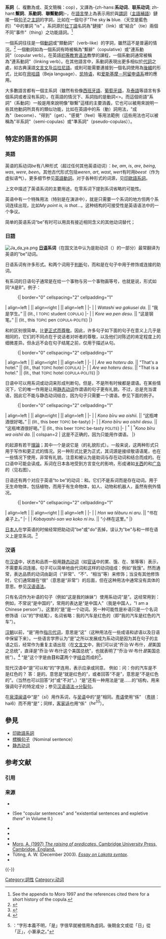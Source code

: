 {{copy edit}}
'''系詞'''（{{lang-en|copula}}、複數為{{lang|en|copulas}}或{{lang|en|copulae}}、英文簡稱：cop），又譯為-{zh-hans:'''系动词'''、'''联系动词'''; zh-hant:'''繫詞'''、'''系動詞'''、'''聯繫動詞'''}-，在[[語言學|語言學]]上為表示用於與[[謂語|謂詞]]（[[主語補語|主語補語]]）鏈接一個[[句子|句子]]之[[主詞|主詞]]的字詞，比如在一個句子"The sky '''is''' blue.（天空是藍色的）"中的單詞 "is" 。系詞源於[[拉丁語|拉丁語]]名詞為"鏈接"（link）或"結合"（tie）兩個不同"事件"（thing）之功能語詞。<ref>See the appendix to Moro 1997 and the references cited there for a short history of the copula.</ref>

一個系詞往往是一個[[動詞|動詞]]或"類動詞"（verb-like）的字詞，雖然這不是普遍的情況。<ref>{{Cite book |last=Pustet |first=Regina |title=Copulas: Universals in the Categorization of the Lexicon |url=https://archive.org/details/copulasuniversal0000pust |series=Oxford studies in typology and linguistic theory |publisher=Oxford University Press |year=2005 |isbn=0-19-928180-7}}</ref> 一個動詞如為一個系詞有時被稱為"繫辭"（copulative）或"連系動詞"（copular verb）。在英語[[初等教育|初等教育]][[语法|语法]]教學的課程，一個系動詞通常被稱為"連系動詞"（linking verb）。在其他語言中，系動詞表現出更多相似於[[代詞|代詞]]之處，如古典漢語[[文言文|文言文]]及[[瓜拉尼語|瓜拉尼語]]。或則可能需要連接到一個名詞使用為[[後綴|後綴]]的形式，比如在[[貝哈語|貝哈語]]（Beja language）、[[凯特语|凯特语]]，和[[爱斯基摩－阿留申语系|爱斯基摩－阿留申语系]]裡的應用。

大多數語言都有一個主系詞（雖然有些像[[西班牙語|西班牙語]]、[[葡萄牙語|葡萄牙語]]，及[[泰語|泰語]]等語言有多個系詞或者沒有系詞）。在英語的情況下、系詞指的是動詞<''{{lang|en|to be}}''>。而這個術語"系詞"（系動詞）一般是用來說明像"聯繫"這樣的主要涵義，它也可以被用來說明一些其他動詞所具有的類似功能，比如在英語中的系（動）詞用法，"成為"（become）、"得到"（get）、"感覺"（feel）等用法範例（這些用法也可以被稱為"半系詞"（semi-copulas）或"準系詞"（pseudo-copulas））。
<!--
== 語法功能 ==
The principal use of a copula is to link the [[subject_(grammar)|subject]] of a [[clause_(grammar)|clause]] to the [[predicate_(grammar)|predicate]]. A copular verb is often considered to be part of the predicate, the remainder being called a [[predicative_expression|predicative expression]]. A simple clause containing a copula is illustrated below:
::The book '''is''' on the table.
In this English sentence, the [[noun_phrase|noun phrase]] ''the book'' is the subject, the verb ''is'' serves as the copula, and the [[prepositional_phrase|prepositional phrase]] ''on the table'' is the predicative expression. The whole expression ''is on the table'' may (in some theories of grammar) be called a predicate or a [[verb_phrase|verb phrase]].

The predicative expression accompanying the copula – also known as the [[complement_(grammar)|complement]] of the copula – may take any of several possible forms: it may for example be a noun or noun phrase, an [[adjective|adjective]] or adjective phrase, a prepositional phrase (as above) or another adverb or adverbial phrase expressing time or location. Examples are given below (with the copula in bold and the predicative expression in italics):
::Mary and John '''are''' ''my friends''.
::The sky '''was''' ''blue''.
::I '''am''' ''taller than most people''.
::The birds and the beasts '''were''' ''there''.

The three components (subject, copula and predicative expression) do not necessarily appear in that order – their positioning depends on the rules for [[word_order|word order]] applicable to the language in question. In English (an [[subject-verb-object|SVO]] language) the ordering given is the normal one, although here too certain variation is possible:
* In many questions and other clauses with [[subject–auxiliary_inversion|subject–auxiliary inversion]], the copula moves in front of the subject: '''''Are you''' happy?''
* In [[inverse_copular_constructions|inverse copular constructions]] (see below) the predicative expression precedes the copula, while the subject follows it: ''In the room were three men.''

It is also possible in certain circumstances for one (or even two) of the three components to be absent:
* In [[null-subject_language|null-subject]] (pro-drop) languages, the subject may be omitted, as it may from other types of sentence. For example, in Italian, ''sono stanco'' means "I am tired", literally "am tired".
* In [[non-finite_clause|non-finite clause]]s in languages such as English, the subject is often absent, as in the [[participial_phrase|participial phrase]] ''being tired'' or the [[infinitive_phrase|infinitive phrase]] ''to be tired''. The same applies to most imperative sentences, such as ''Be good!''
* For cases where no copula appears, see {{p/s|Zero copula}} below.
* Any of the three components may be omitted as a result of various general types of [[ellipsis_(grammar)|ellipsis]]. In particular, in English, the predicative expression may be elided in a construction similar to [[verb_phrase_ellipsis|verb phrase ellipsis]], as in short sentences like ''I am''; ''Are they?'' (where the predicative expression is understood from the previous context).

[[Inverse_copular_constructions|Inverse copular constructions]], in which the positions of the predicative expression and the subject are reversed, are found in various languages.<ref>See Everaert et al. 2006.</ref> These have been the subject of much theoretical analysis, particularly in regard to the difficulty of maintaining, in the case of such sentences, the usual division into a subject [[noun_phrase|noun phrase]] and a predicate [[verb_phrase|verb phrase]]. Another issue is [[agreement_(linguistics)|verb agreement]] when both subject and predicative expression are noun phrases (and differ in number or person): in English the copula normally agrees with the preceding phrase, even if it is not logically the subject, as in ''the cause of the riot '''is''''' (not ''are'') ''these pictures of the wall''. Compare Italian ''la causa della rivolta '''sono''''' ("are", not ''è'' "is") ''queste foto del muro''.

== 意義 ==
Predicates formed using a copula may express identity – that the two noun phrases (subject and complement) have the same [[referent|referent]] or express an identical concept:
::I only want ''to be'' myself.
::The Morning Star ''is'' the Evening Star.
 
They may also express membership of a class, or a [[subset|subset]] relationship:
::She ''was'' a nurse.
::Dogs ''are'' carnivorous mammals.

Similarly they may express some property, relation or position, whether permanent or temporary:
:: The trees ''are'' green.
:: I ''am'' your boss.
:: The hen ''is'' next to the cockerel.
:: The children ''are'' confused.

Other special uses of copular verbs are described in some of the following sections.

=== 本質與狀態 ===
Some languages use different copulas, or different syntax, when denoting a permanent, essential characteristic of something and when denoting a temporary state. For examples of this, see the sections below on the [[#Romance|Romance languages]], [[#Slavic|Slavic languages]] and [[#Irish|Irish]].

== 形式 ==
In many languages the principal copula is a [[verb|verb]], such as English ''(to) be'', German ''sein'', French ''être'', etc. This may inflect for [[grammatical_category|grammatical categories]] such as [[grammatical_tense|tense]], [[grammatical_aspect|aspect]] and [[grammatical_mood|mood]], like other verbs in the language. As a very commonly used verb, it is likely that the copula will have [[irregular_verb|irregular]] inflected forms; this is the case in English, where the verb ''be'' has a number of highly irregular ([[suppletion|suppletive]]) forms, and in fact has a larger number of different inflected forms than any other English verb (''am'', ''is'', ''are'', ''was'', ''were'', etc.; see [[English_verbs|English verbs]] for details).

Other copulas show more resemblances to [[pronoun|pronoun]]s. This is the case for [[Classical_Chinese|Classical Chinese]] and [[Guarani_language|Guarani]], for instance. In highly [[synthetic_language|synthetic language]]s, copulas are often [[suffix|suffix]]es, attached to a noun, that may still behave otherwise like ordinary verbs, for example ''-u-'' in [[Inuit_languages|Inuit languages]]. In some other languages, such as [[Beja_language|Beja]] and [[Ket_language|Ket]], the copula takes the form of suffixes that attach to a noun but are distinct from the [[grammatical_conjugation|person agreement markers]] used on [[predicative_verb|predicative verb]]s.<ref>{{Cite book |last=Stassen |first=Leon |year=1997 |title=Intransitive Predication |series=Oxford studies in typology and linguistic theory |publisher=Oxford University Press |page=39 |isbn=978-0-19-925893-2}}</ref> This phenomenon is known as ''[[nonverbal_person_agreement|nonverbal person agreement]]'' (or ''nonverbal subject agreement'') and the relevant markers are always established as deriving from [[clitic|clitic]]ized independent pronouns.

For cases where the copula is omitted or takes [[zero_(linguistics)|zero]] form, see {{p/s|Zero copula}} below.

== 動詞系動詞的其他用途 ==
A copular verb may also have other uses supplementary to or distinct from its uses as a copula.

=== 作為助動詞 ===
The English copular verb ''be'' can be used as an [[English_auxiliaries|auxiliary verb]], expressing [[passive_voice|passive voice]] (together with the [[past_participle|past participle]]) or expressing [[progressive_aspect|progressive aspect]] (together with the [[present_participle|present participle]]). For example:
::The man '''was''' killed. (passive)
::It '''is''' raining. (progressive)
Other languages' copulas also have uses as auxiliaries. For example, French ''être'' can be used to express passive voice similarly to English ''be'', and both French ''être'' and German ''sein'' are used to express the [[Perfect_(grammar)|perfect forms]] of certain verbs:
::''Je '''suis''' venu.'' French for "I have come", literally "I am come."
This last usage was formerly prevalent in English also. The auxiliary functions of these verbs derive from their copular function, and can be interpreted as a special case of the copular function (the verbal form that follows it being considered adjectival).

Another auxiliary-type usage of the copula in English is together with the [[to-infinitive|''to''-infinitive]] to denote an obligatory action or expected occurrence: "I am to serve you"; "The manager is to resign". This can also be put into past tense: "We were to leave at 9". For forms like "if I was/were to come", see [[English_conditional_sentences|English conditional sentences]].

=== 存在性的用法 ===
The English ''to be'', and its equivalents in certain other languages, also have a non-copular use as an existential verb, meaning "to exist". This use is illustrated in the following sentences: ''I want only '''to be''', and that is enough''; ''[[Cogito_ergo_sum|I think therefore I '''am''']]''; ''[[To_be,_or_not_to_be|'''To be''' or not '''to be''']], that is the question.'' In these cases the verb itself expresses a predicate (that of [[existence|existence]]), rather than linking to a predicative expression as it does when used as a copula. In [[ontology|ontology]] it is sometimes suggested that the "is" of existence is reducible to the "is" of property attribution or class membership; to be, [[Aristotle|Aristotle]] held, is to be ''something''. However [[Abelard|Abelard]] in his ''Dialectica'' made a ''[[reductio_ad_absurdum|reductio ad absurdum]]'' argument against the idea that the copula can express existence.<ref>Kneale - Kneale 1962 and Moro 1997</ref>

Similar examples can be found in many other languages; for example, the French and Latin equivalents of ''I think therefore I am'' are ''Je pense, donc je '''suis''''' and ''Cogito ergo '''sum''''', where ''suis'' and ''sum'' are the equivalents of English ''am'', normally used as copulas. However other languages prefer a different verb for existential use, as in the Spanish version ''Pienso, luego '''existo''''' (where the verb ''existir'' "to exist" is used rather than the copula ''ser'' or ''estar'' "to be"). 

Another type of existential usage is in clauses of the ''[[there_is|there is]]...'' or ''there are...'' type. Languages differ in the way they express such meanings; some of them use the copular verb, possibly with an [[expletive_pronoun|expletive pronoun]] like the English ''there'', while other languages use different verbs and constructions, like the French ''il y a'' (which uses parts of the verb ''avoir'' "to have", not the copula ''être'') or the Swedish ''finns'' (the passive voice of the verb for "to find"). For details, see [[existential_clause|existential clause]].

Relying on a unified theory of copular sentences, it has been proposed that the English ''there''-sentences are subtypes of [[inverse_copular_construction|inverse copular construction]]s.<ref>See Moro 1997, and "existential sentences and expletive ''there''" in Everaert et al. 2006, for a detailed discussion of this issue and a historical survey of the major proposals.</ref>

== 零係詞 ==
{{Main|Zero copula}}

In some languages, copula omission occurs within a particular grammatical context. For example, speakers of [[Russian_language|Russian]], [[Hungarian_language|Hungarian]], [[Arabic_language|Arabic]], [[Hebrew_language|Hebrew]], and [[Quechuan_languages|Quechuan languages]] consistently drop the copula in present tense: Russian: я — человек, ''ya — chelovek'' "I (am a) person"; Hungarian: ''ő ember'', "s/he (is) a human"; Arabic: أنا إنسان ''ʔanā ʔinsān'', "I (am) a human"; Hebrew: אני אדם ''ʔani ʔadam'' "I (am a) human"; Southern Quechua: ''payqa runam'' "s/he (is) a human".  This usage is known generically as the zero copula. Note that in other tenses (sometimes in other persons besides third singular) the copula usually reappears.

In informal speech of English, the copula may be dropped, as in the sentence, "She a nurse". This is a feature of [[African_American_vernacular_English|African American vernacular English]] but is also used by a variety of English speakers in informal contexts.<ref>Bender, Emily (2000) Syntactic Variation and Linguistic Competence: The Case of AAVE Copula Absence. Ph.D. Dissertation, Stanford University</ref>

{{citation needed span|text=In Ancient Greek, when an adjective precedes a noun with an article, the copula is understood.  Thus, ὁ οἴκος ἐστὶ μακρός, "the house is large," can be written μακρός ὁ οἴκος, "large the house (is)."

In Quechua ([[Southern_Quechua|Southern Quechua]] used for the examples) zero copula is restricted to present tense in third person singular only (''kan''): ''Payqa runam''  — "(s)he is a human"; but: ''(paykuna) runakunam kanku'' "(they) are human".
|reason=English, Hungarian, and Irish are treated at 'Zero copula'. There are no references for Greek or Quechua here or on that page.|date=February 2014}}

In [[Maori_language|Maori]], the zero copula can be used in [[predicative_expression|predicative expression]]s and with continuous verbs (many of which take a copulative verb in many Indo-European languages) — ''He nui te whare'', literally "a big the house", "the house (is) big"; ''I te tēpu te pukapuka'', literally "at (past [[locative|locative]] particle) the table the book", "the book (was) on the table"; ''Nō Ingarangi ia'', literally "from England (s)he", "(s)he (is) from England"; ''Kei te kai au'', literally "at the (act of) eating I", "I (am) eating".<ref>{{cite web|url=http://wals.info/languoid/lect/wals_code_mao |title=Language Maori |publisher=WALS Online |accessdate=2014-02-07}}</ref><ref>{{citation | last = Moorfield | first = John | year = 2004 |  title = Te Kākano | publisher = University of Waikato}}</ref>

Alternatively, in many cases, the particle ''ko'' can be used as a copulative, (though not all instances of ''ko'' are used to this effect since, like all Maori particles, ''ko'' has multiple purposes): ''Ko nui te whare'' "The house is big"; ''Ko te pukapuka kei te tēpu'' "It is the book (that is) on the table"; ''Ko au kei te kai'' "It is me eating".

However, when expressing identity or class membership, ''ko'' must be used: ''Ko tēnei tāku pukapuka'' "This is my book"; ''Ko Ōtautahi he tāone i Te Waipounamu'' "Christchurch is a city in the South Island (of New Zealand)"; ''Ko koe tōku hoa'' "You are my friend".

Note that when expressing identity, ''ko'' can be placed on either object in the clause without changing the meaning (''ko tēnei tāku pukapuka'' is the same as ''ko tāku pukapuka tēnei''), but not on both (''ko tēnei ko tāku pukapuka'' would be equivalent to saying "it is this, it is my book" in English).
<ref>{{Citation | last = Barlow | first = D. Cleve | year = 1981 | title = The Meaning of Ko in New Zealand Maori | journal = Pacific Studies | volume = 4 | pages = 124-141 | url = https://ojs.lib.byu.edu/spc/index.php/PacificStudies/article/viewFile/9191/8840 | accessdate = February 7, 2014}}</ref>

In Hungarian, zero copula is restricted to present tense in third person singular and plural: ''Ő ember''/''Ők emberek'' — "s/he is a human"/"they are humans"; but: ''(én) ember vagyok'' "I am a human", ''(te) ember vagy'' "you are a human", ''mi emberek vagyunk'' "we are humans", ''(ti) emberek vagytok'' "you (all) are humans". The copula also reappears for stating locations: ''az emberek a házban vannak'', "the people are in the house," and for stating time: ''hat óra van'', "it is six o'clock." However, the copula may optionally get omitted in colloquial language: ''hat óra (van),'' "it is six o'clock."

Hungarian uses a copula to say ''Itt van Róbert'' "Bob is here" (and this not only with regard to third person singular/plural), but not to say ''Róbert öreg'' "Bob is old". This is to relate a subject to a more temporary condition/state taking place in ''space'' (very often in the sense of [[Lojban|Lojban]] ''zvati'': ''la rabyrt. zvati ne'i le zdani'' "Robert is in the house").

Further restrictions may apply before omission is permitted. For example, in the [[Irish_language|Irish language]], ''is'', the present tense of the copula, may be omitted when the [[Predicate_(grammar)|predicate]] is a noun. ''Ba'' the past/conditional cannot be deleted. If the present copula is omitted, the following pronoun ''é, í, iad'' preceding the noun is omitted as well.

== 其他系動詞 ==
Sometimes the term ''copula'' is taken to include not only a language's equivalent(s) to the verb ''be'', but also other verbs or forms which serve to link a subject to a predicative expression (while adding [[semantic|semantic]] content of their own). For example, English verbs such as ''become'', ''get'', ''feel'', ''look'' and ''seem'' can have this function, as in the following sentences (where the predicative expression – the complement of the verb – is in italics):
::She became ''a student''.
::They look ''tired''.
(This usage should be distinguished from the use of some of these verbs as "action" verbs, as in ''They look at the wall'', where ''look'' denotes an action and cannot be replaced by the basic copula ''are''.) 

Some verbs have rarer, secondary uses as copular verbs, such as the verb ''fall'' in sentences like ''The zebra fell victim to the lion.''

These extra copulas are sometimes called "semi-copulas" or "pseudo-copulas".<ref>C.S. Butler, ''Structure and Function: A Guide to the Three Major Structural-Functional Theories'', John Benjamins Publishing, 2003, pp. 425–426.</ref> For a list of common verbs of this type in English, see [[List_of_English_copulae|List of English copulae]].-->

==特定的語言的係詞==

===英語===
英语的系动词''be''有八种形式（超过任何其他英语动词）：''be'', ''am'', ''is'', ''are'', ''being'', ''was'', ''were'', ''been''。其他古代形式包括''weren'', ''art'', ''wast'', ''wert''有时用''beest''（作为虚拟语气）。更多细节参见[[英語動詞|英語動詞]]。对于各种形式的词源，见[[印歐語系詞|印歐語系詞]]。

上文中描述了英语系词的主要用途。在零系词下提到系词省略的可能性。

英语中有一个特殊用法（特别是在演讲中），就是只需要一个系词的地方但两个系词连续出现，比如''My point is, is that...''。这种结构的可接受性是英语语法中的一个争议。

简单的英语系词“be”有时可以用具有接近相同含义的其他动词替代；<!--

===印歐語系===
{{Main|Indo-European copula}}

In [[Indo-European_language|Indo-European language]]s, the words meaning ''to be'' are sometimes similar to each other. Due to the high frequency of their use, their inflection retains a considerable degree of similarity in some cases. Thus, for example, the English form ''is'' is a [[cognate|cognate]] of German ''ist'', Latin ''est'' and Russian ''<nowiki>jest'</nowiki>'', even though the Germanic, Italic and Slavic language groups split at least 3000 years ago. The origins of the copulas of most Indo-European languages can be traced back to four [[Proto-Indo-European_language|Proto-Indo-European]] stems: ''*es-'' (''*h<sub>1</sub>es-''), ''*sta-'' (''*steh<sub>2</sub>-''), ''*wes-'' and ''*bhu-'' (''*bʰuH-'').

===格魯吉亞語===
As in English, the verb "to be" (''qopna'') is irregular in [[Georgian_language|Georgian]] (a [[South_Caucasian_languages|Kartvelian language]]); different verb roots are employed in different tenses. The roots -''ar''-, -''kn''-, -''qav''-, and -''qop''- (past participle) are used in the present tense, future tense, past tense and the perfective tenses respectively. Examples:

:{| border="0" cellspacing="2" cellpadding="1"
| align=left |  || align=right |  || align=left | 
|-
| ''Masc'avlebeli v''ar.
| "I ''am'' a teacher."
|-
| ''Masc'avlebeli vi''kn''ebi''.
| "I ''will be'' a teacher."
|-
| ''Masc'avlebeli vi''qav''i''.
| "I ''was'' a teacher."
|-
| ''Masc'avlebeli v''qop''ilv''ar.
| "I ''have been'' a teacher."
|-
| ''Masc'avlebeli v''qop''ili''qav''i''.
| "I ''had been'' a teacher."
|}

Note that, in the last two examples (perfective and pluperfect), two roots are used in one verb compound. In the perfective tense, the root ''qop'' (which is the expected root for the perfective tense) is followed by the root ''ar'', which is the root for the present tense. In the pluperfective tense, again, the root ''qop'' is followed by the past tense root ''qav''. This formation is very similar to [[German_language|German]] (an [[Indo-European_languages|Indo-European language]]), where the perfect and the pluperfect are expressed in the following way:

:{| border="0" cellspacing="2" cellpadding="1"
| align=left |  || align=right |  || align=left | 
|-
| ''Ich'' bin ''Lehrer'' gewesen.
| "I have been a teacher", literally "I ''am'' teacher ''been''."
|-
| ''Ich'' war ''Lehrer'' gewesen.
| "I had been a teacher", literally "I ''was'' teacher ''been''."
|}

Here, ''gewesen'' is the past participle of ''sein'' ("to be") in German. In both examples, as in Georgian, this participle is used together with the present and the past forms of the verb in order to conjugate for the perfect and the pluperfect aspects.

===羅曼斯語===
{{main|Romance copula}}
Copulas in the [[Romance_languages|Romance languages]] usually consist of two different verbs that can be translated as "to be", the main one from the Latin ''esse'' (via [[Vulgar_Latin|Vulgar Latin]] ''essere''; ''esse'' deriving from ''*es-''), often referenced as ''sum'', another of the Latin verb's [[principal_parts|principal parts]]), and a secondary one from ''stare'' (from ''*sta-''), often referenced as ''sto'', another of that Latin verb's [[principal_parts|principal parts]].  The resulting distinction in the modern forms is found in all the [[Iberian_Romance_languages|Iberian Romance languages]], and to a lesser extent Italian, but not in French or Romanian.  The difference is that the first usually refers to essential characteristics, while the second refers to states and situations, e.g., "Bob is old" versus "Bob is well". A similar division is found in the non-Romance Basque language (viz. ''egon'' and ''izan''). (Note that the English words just used, "essential" and "state", are also cognate with the Latin infinitives ''esse'' and ''stare''. The word "stay" also comes from Latin stare, through Middle French "estai", stem of Old French "ester".) In Spanish and Portuguese, the high degree of verbal [[inflection|inflection]], plus the existence of two copulas (''ser'' and ''estar''), means that there are 105 (Spanish) and 110 (Portuguese)<ref>{{cite web|url=http://www.conjuga-me.net |title=Conjugação de verbos regulares e irregulares |publisher=Conjuga-me |date=2007-09-06 |accessdate=2014-02-07}}</ref> separate forms to express the copula, compared to eight in English and one in Chinese.

{|class="wikitable"
|-
! rowspan=2 | Copula
! colspan=3 | Language
|-
! Italian
! Spanish
! English
|- align=left
! align=left | ''Sum''-derived 
| ''Bob'' è ''vecchio''. || ''Bob'' es ''viejo''. || "Bob is old."
|- align=left
! align=left | ''Sto''-derived
| ''Bob'' sta ''bene''. || ''Bob'' está ''bien''. || "Bob is well."
|}

In some cases, the verb itself changes the meaning of the adjective/sentence. The following examples are from Portuguese: 

{|class="wikitable"
|-
! rowspan=2 | Copula
! colspan=2 | Example 1
! colspan=2 | Example 2
|-
! Portuguese
! English
! Portuguese
! English
|- align=left
! align=left | ''Sum''-derived 
| ''O Bob'' é ''bom''. || "Bob is good." || ''O Bob'' é ''parvo''. || "Bob is foolish."
|- align=left
! align=left | ''Sto''-derived
| ''O Bob'' está ''bem''. || "Bob is feeling well." || ''O Bob'' está ''parvo''. || "Bob is acting/being silly."
|}

===斯拉夫語===
Some [[Slavic_language|Slavic language]]s make a distinction between essence and state (similar to that discussed in the above section on the [[#Romance|Romance]] languages), by putting a predicative expression denoting a state into the [[instrumental_case|instrumental case]], while essential characteristics are in the [[nominative_case|nominative]]. This can apply with other copula verbs as well (e.g. the verbs for "become" are normally used with the instrumental).

As noted above under {{p/s|Zero copula}}, Russian and other [[East_Slavic_languages|East Slavic languages]] generally omit the copula in the present tense.

===愛爾蘭語===
In [[Irish_language|Irish]] and [[Scottish_Gaelic|Scottish Gaelic]], not only are there two copulas but the [[syntax|syntax]] is also changed when one is distinguishing between states or situations and essential characteristics. Describing the subject's state or situation typically uses the normal [[verb–subject–object|VSO ordering]] with the verb ''bí''. The copula ''is'' is used to state essential characteristics or equivalences.

In Irish, the copula is used for things that are in a permanent state. 

:{| border="0" cellspacing="2" cellpadding="1" valign="top"
| align=left valign=top|  || align=right valign=top |  || align=left valign=top | 
|- 
|''Is fear Liam''|| "Liam is a man" ||(lit., is man Liam)
|- 
|''Is leabhar é sin''|| "That is a book" ||(lit., is book it that) 
|}

The word "is" is the copula (rhymes with the English word "hiss").  
The pronoun used with the copula is different from the normal pronoun.  For a masculine singular noun, "é" is used (for "he" or "it"), as opposed to the normal pronoun "sé"; for a feminine singular noun, "í" is used (for "she" or "it"), as opposed to normal pronoun "sí"; for plural nouns, "iad" is used (for "they" or "those"), as opposed to the normal pronoun "siad".<ref>Myles Dillon and Donncha ó Cróinín, Irish, Teach Yourself Books, Saint Paul's House, Warwick Lane London EC4. Lesson VIII, "The Copula", p. 52</ref>

To describe non-permanent states, "to be" is used, e.g., ''Tá mé ag rith'' "I am running".

===海地克里奧爾語===
[[Haitian_Creole_language|Haitian Creole]], a [[French-based_creole_language|French-based creole language]], has three forms of the copula: ''se'', ''ye'', and the [[zero_copula|zero copula]], no word at all (the position of which will be indicated with ''Ø'', just for purposes of illustration).

Although no textual record exists of Haitian-Creole at its earliest stages of development from French, ''se'' is derived from French {{IPA-fr|se|}} (written ''c'est''), which is the normal French contraction of {{IPA-fr|sə|}} (that, written ''ce'') and the copula {{IPA-fr|e|}} (is, written ''est'') (a form of the verb ''être'').

The derivation of ''ye'' is less obvious; but we can assume that the French source was {{IPA-fr|ile|}} ("he/it is", written ''il est''), which, in rapidly spoken French, is very commonly pronounced as {{IPA-fr|je|}} (typically written ''y est'').

The use of a zero copula is unknown in French, and it is thought to be an innovation from the early days when Haitian-Creole was first developing as a Romance-based [[pidgin|pidgin]].  Latin also sometimes used a zero copula.

Which of ''se'' / ''ye'' / ''Ø'' is used in any given copula clause depends on complex syntactic factors that we can superficially summarize in the following four rules:

1. Use ''Ø'' (i.e., no word at all) in declarative sentences where the complement is an adjective phrase, prepositional phrase, or adverb phrase:

:{| border="0" cellspacing="2" cellpadding="1"
| align=left |  || align=right |  || align=left | 
|-
| ''Li te Ø an Ayiti.''
| "She was in Haiti." || (she ''past-tense'' in Haiti)
|-
| ''Liv-la Ø jon.''
| "The book is yellow." || (book-the yellow)
|-
| ''Timoun-yo Ø lakay.''
| "The kids are [at] home." || (kids-the home)
|}

2. Use ''se'' when the complement is a noun phrase.  But note that, whereas other verbs come ''after'' any tense/mood/aspect particles (like ''pa'' to mark negation, or ''te'' to explicitly mark past tense, or ''ap'' to mark progressive aspect), ''se'' comes ''before'' any such particles:

:{| border="0" cellspacing="2" cellpadding="1"
| align=left |  || align=right |  || align=left | 
|-
| ''Chal se ekriven.''
| "Charles is writer."
|-
| ''Chal, ki se ekriven, pa vini.''
| "Charles, who is writer, not come."
|}

3. Use ''se'' where French and English have a [[dummy_pronoun|dummy "it"]] subject:

:{| border="0" cellspacing="2" cellpadding="1"
| align=left |  || align=right |  || align=left | 
|-
| ''Se mwen!''
| "It's me!" French ''C'est moi!''
|-
| ''Se pa fasil.''
| "It's not easy," colloquial French ''C'est pas facile.''
|}

4. Finally, use the other copula form ''ye'' in situations where the sentence's syntax leaves the copula at the end of a phrase:

:{| border="0" cellspacing="2" cellpadding="1"
| align=left |  || align=right |  || align=left | 
|-
| ''Kijan ou ye?''
| "How you are?"
|-
| ''Pou kimoun liv-la te ye?''
| "Whose book was it?" || (of who book-the ''past-tense'' is?)
|-
| ''M pa konnen kimoun li ye.''
| "I don't know who he is." || (I not know who he is)
|-
| ''Se yon ekriven Chal ye.''
| "Charles is a ''writer''!" || (it's a writer Charles is; cf. French ''C'est un écrivain qu'il est.'')
|}

The above is, however, only a simplified analysis.<ref>[[#Howe90|Howe 1990]]. Source for most of the Haitian data in this article; for more details on syntactic conditions as well as Haitian-specific copula constructions, such as ''se kouri m ap kouri'' (It's run I ''progressive'' run; "I'm really running!"), see the grammar sketch in this publication.</ref><ref>[[#Vald88|Valdman & Rosemond 1988]].</ref>-->

===日語===
[[File:Ja_da_ya.png|thumb]]
'''[[日语|日语]]系词'''（在国文法中认为是助动词（{{jp|j=助動詞|rm=jodōshi|help=no}}）的一部分）最常翻译为英语的"be"动词。

日语系词有许多形式。{{lang|ja|「だ」}}和{{lang|ja|「です」}}两个词用于[[謂語|判断]]句，而{{lang|ja|「な」}}和{{lang|ja|「で」}}是在句子中用于修饰或连接的助词。

有系词的日语句子通常是在给一个事物与另一个事物画等号，也就是说，形式如同“A是B”。例子：

:{| border="0" cellspacing="2" cellpadding="1"
| align=left |  || align=right |  || align=left | 
|-
| {{lang|ja|私は学生だ。}}
| ''Watashi wa gakusei da.'' || “我是学生。” || (lit., I <small>TOPIC</small> student <small>COPULA</small>)
|-
| {{lang|ja|これはペンです。}}
| ''Kore wa pen desu.'' || “这是钢笔。” || (lit., this <small>TOPIC</small> pen <small>COPULA-POLITE</small>)
|}

{{lang|ja|「だ」}}和{{lang|ja|「です」}}的区别很简单。{{lang|ja|「です」}}比{{lang|ja|「だ」}}[[日語敬語|更正式而尊敬]]。因此，许多句子如下面的句子在意义上几乎是相同的，它们的不同点在于说话者对听者的尊敬，以及他们对陈述的肯定程度上的细微差异。但{{lang|ja|「です」}}永远不会在句子结尾之前，{{lang|ja|「だ」}}仅用于描述从句。

:{| border="0" cellspacing="2" cellpadding="1"
| align=left |  || align=right |  || align=left | 
|-
| {{lang|ja|あれはホテルだ。}}
| ''Are wa hoteru da''. || "That's a hotel." || (lit., that <small>TOPIC</small> hotel <small>COPULA</small>)
|-
| {{lang|ja|あれはホテルです。}}
| ''Are wa hoteru desu''. || "That is a hotel." || (lit., that <small>TOPIC</small> hotel <small>COPULA-POLITE</small>)
|}

日语中可以用系词或动词来形成判断句。但是，{{lang|ja|「です」}}不是所有时候都是谓语。在某些情况下，它的唯一作用是让用[[静态动词|静态动词]]作谓语的句子更有礼貌。不过，{{lang|ja|「だ」}}总是充当谓语，因此它不能与静态动词结合，因为句子只需要一个谓语。参见下面的例子。

:{| border="0" cellspacing="2" cellpadding="1"
| align=left |  || align=right |  || align=left | 
|-
| {{lang|ja|このビールはおいしい。}}
| ''Kono bīru wa oishii.'' || “这瓶啤酒很好喝。” || (lit., this beer <small>TOPIC</small> be-tasty)
|-
| {{lang|ja|このビールはおいしいです。}}
| ''Kono bīru wa oishii desu.'' || “这瓶啤酒很好喝。” || (lit., this beer <small>TOPIC</small> be-tasty <small>POLITE</small>)
|-
| <sup>*</sup>{{lang|ja|このビールはおいしいだ。}}
| <sup>*</sup>''Kono bīru wa oishii da.'' || colspan=2 | 这是不正确的，因为{{lang|ja|「だ」}}只能用作谓语。
|}

{{lang|ja|「です」}}的起源有若干[[理論|理論]]；其中一个是说它是{{jp|j=「であります」|rm=de arimasu|help=no}}（{{jp|j=「である」|rm=de aru|help=no}}的礼貌形式）。一般来说，这两种形式只用于写作和更正式的情况。另一种形式{{jp|j=「でございます」|rm=de gozaimasu|help=no}}比{{lang|ja|「であります」}}更为正式，其词源是{{jp|j=「でござる」|rm=de gozaru|help=no}}接续敬语语尾{{jp|j=「-ます」|rm=-masu|help=no}}，也在一些情况下使用，非常有礼貌。注意{{lang|ja|「である」}}和{{lang|ja|「でござる」}}被认为是助词{{jp|j=「で」|rm=de|help=no}}与存在动词{{lang|ja|「ある」}}和{{lang|ja|「ござる」}}结合而成的。{{jp|j=「です」|rm=desu|help=no}}在口语中可能会读成{{jp|j=「っす」|rm=ssu|help=no}}。系词在日本各地受到方言变化的影响，形成诸如[[近畿方言|关西]]的{{jp|j=や|rm=ya|help=no}}和[[廣島市|广岛]]的{{jp|j=じゃ|rm=ja|help=no}}（见右图）。

日语还有两个对应于英语“to be”的动词：{{lang|ja|「ある」}}和{{lang|ja|「いる」}}。它们不是系词而是存在动词。{{lang|ja|「ある」}}用于无生命物体，包括植物，而{{lang|ja|「いる」}}用于有生命物体，如人、动物和机器人，虽然有例外情况。

:{| border="0" cellspacing="2" cellpadding="1"
| align=left |  || align=right |  || align=left | 
|-
| {{lang|ja|本はテーブルにある。}}
| ''Hon wa tēburu ni aru''. || “书在桌子上。”
|-
| {{lang|ja|小林さんはここにいる。}}
| ''Kobayashi-san wa koko ni iru''. || “小林在这里。”
|}

[[日本人|日本人]]在学英语的时候经常把助动词"be"或"do"丢掉，误认为"be"与{{lang|ja|「です」}}和{{lang|ja|「だ」}}一样在语义上是空系词。<ref>{{cite journal | journal = TESL Working Paper Series | title = The English Copula Be: Japanese Learners’ Confusion | author = Sayuri Kusutani | volume = 4 | issue = 2 | date = Fall 2006 | url = http://www.hpu.edu/CHSS/LangLing/TESOL/ProfessionalDevelopment/200680TWPfall06/04Kusutani_Syntax.pdf |archiveurl =https://web.archive.org/web/20121201023548/http://www.hpu.edu/CHSS/LangLing/TESOL/ProfessionalDevelopment/200680TWPfall06/04Kusutani_Syntax.pdf|archivedate =2008-12-12 |format=PDF}}</ref><!--

===韓國話===
For sentences with '''predicate nominatives''', the copula "이다" (i-da) is added to the predicate nominative (with no space in between).

:{| border="0" cellspacing="2" cellpadding="1"
| align=left |  || align=right |  || align=left | 
|-
| 바나나는 과일이다. 
| ''Ba-na-na-neun gwa-il-i-da.''. || "Bananas are a fruit."
|}

Some adjectives (usually color adjectives) are nominalized and used with the copula "이다".

1. Without the copula "이다":

:{| border="0" cellspacing="2" cellpadding="1"
| align=left |  || align=right |  || align=left | 
|-
| 바나나는 노랗다. 
| ''ba-na-na-neun no-rat-da.''. || "Bananas are yellow."
|}

2. With the copula "이다":

:{| border="0" cellspacing="2" cellpadding="1"
| align=left |  || align=right |  || align=left | 
|-
| 바나나는 노란색이다. 
| ''ba-na-na-neun no-ran-saek-i-da.''. || "Bananas are yellow-coloured."
|}

Some Korean adjectives are derived using the copula. Separating these articles and nominalizing the former part will often result in a sentence with a related, but different meaning. Using the separated sentence in a situation where the un-separated sentence is appropriate is usually acceptable as the listener can decide what the speaker is trying to say using the context.-->

===汉语===
在[[汉语|汉语]]中，状态和品质一般用[[静态动词|静态动词]]（如[[官话|官话]]中的累、饿、在、笨等等）表示，不需要系词连接。句子可以简单地由代词和这样的动词组成：例如“我饿”。然而通常，表达品质的动词由副词（“非常”、“不”、“相当”等）来修饰；当没有其他修饰时，它们通常跟在“很”（意思是“非常”）的后面，但在这种用法中通常没有具体的意思。参见[[汉语语法|汉语语法]]。

只有名词作为补语的句子（例如“这是我的妹妹”）使用系动词“是”。这经常用到：例如，不常说“是中国的”，常用的表达是“是中国人”（我是中国人，"I am a Chinese person"）。这里的“是”是一个{{le|等格|equative}}动词。另一种可能性是补语只是一个名词修饰语（以“的”字结尾），名词省略：我的汽车是红色的（即“我的汽车是红色的汽车”）。

[[汉朝|汉朝]]以前，“是”用作[[指示代词|指示代词]]，意思是“这”（这种用法在一些成语和谚语以及日语中保留下来）。一些语言学界认为“是”之所以发展成为系动词是因为其在句子的主语之后，经常作为重复主语出现（在[[文言文|文言文]]中，我们可以说“乔治·W·布什，''是''美国之总统”，直译是“乔治·W·布什这个美国总统”，也就表明了“乔治·W·布什''是''美国总统”）。<ref>{{cite book|last=Pulleyblank|first=Edwin G.|title=Outline of Classical Chinese Grammar|publisher=UBC Press|year=1995|location=Vancouver|isbn=0-7748-0541-2}}{{page needed|date=January 2015}}</ref> “是”这个字是由'''日'''和'''正'''两个字[[六書|结合]]而成的<ref>{{cite|url=http://humanum.arts.cuhk.edu.hk/Lexis/lexi-mf/search.php?word=是|title=漢語多功能詞庫|language=zh-hk|accessdate=2020-09-16|archive-date=2020-06-22|archive-url=https://web.archive.org/web/20200622191848/https://humanum.arts.cuhk.edu.hk/Lexis/lexi-mf/search.php?word=%E6%98%AF|dead-url=no}}：“字形本義不明，「是」字很早就被借用為虛詞。後期金文或從「日」從「正」，小篆承之。”</ref>。

现代汉语中“是”可以和“的”字连用，表示应承或同意。
例如：问：你的汽车是不是红色的？
答：是的。意思是“就是红色的”，或者回答“不是”，意思是“不是红色的”。（当然也可以回答“对”或“不对”。）“是”还有一种用法是“是……的”结构，用来强调句子的特定成分；参见[[汉语语法|汉语语法→分裂句]]。

在[[泉漳片|泉漳闽语]]中“是”（''sī''）用作系词，与[[吴语|吴语]]中的“是”{{IPA|/z/}}相同。[[广州话|粤语]]使用“係” （[[香港語言學學會粵語拼音方案|粤拼]]：hai6）而不用“是”；同样，[[客家语|客家话]]也用“係”（''he<sup>55</sup>''）。<!--

===蘇安語系===
In Siouan languages like [[Lakota_language|Lakota]], in principle almost all words — according to their structure — are verbs. So not only (transitive, intransitive and so-called 'stative') verbs but even nouns often behave like verbs and do not need to have copulas.

For example, the word ''wičháša'' refers to a man, and the verb "to-be-a-man" is expressed as ''wimáčhaša/winíčhaša/wičháša'' (I am/you are/he is a man). Yet there also is a copula ''héčha'' (to be a ...) that in most cases is used: ''wičháša hemáčha/heníčha/héčha'' (I am/you are/he is a man).

In order to express the statement "I am a doctor of profession," one has to say ''pezuta wičháša hemáčha''. But, in order to express that that person is THE doctor (say, that had been phoned to help), one must use another copula ''iyé'' (to be the one): ''pežúta wičháša (kiŋ) miyé yeló'' (medicine-man DEF ART I-am-the-one MALE ASSERT).

In order to refer to space (e.g., Robert is in the house), various verbs are used, e.g., ''yaŋkÁ'' (lit.: to sit) for humans, or ''háŋ/hé'' (to stand upright) for inanimate objects of a certain shape. "Robert is in the house" could be translated as ''Robert thimáhel yaŋké (yeló)'', whereas "there's one restaurant next to the gas station" translates as "owótethipi wígli-oínažiŋ kiŋ hél isákhib waŋ hé".

===人工語言===
The [[constructed_language|constructed language]] [[Lojban|Lojban]] has copulas, but they are rarely used, and are sometimes viewed with distaste in the Lojban community, because all words that express a predicate can be used as verbs. The three sentences "Bob runs", "Bob is old", and "Bob is a fireman", for instance, would all have the same form in Lojban: ''"la bob. bajra"'', ''"la bob. tolcitno"'', and ''"la bob. fagdirpre"''. There are several different copulas: ''me'' turns whatever follows the word ''me'' into a verb that means ''to be'' what it follows. For example, ''me la bob.'' means ''to be Bob.'' Another copula is ''du'', which is a verb that means all its arguments are the same thing (equal).<ref>{{Cite web |url=http://ptolemy.tlg.uci.edu/~opoudjis/lojbanbrochure/lessons/less12eq.html |title=Lojban For Beginners |access-date=2014-04-06 |archive-url=https://archive.is/20060830212608/http://ptolemy.tlg.uci.edu/~opoudjis/lojbanbrochure/lessons/less12eq.html |archive-date=2006-08-30 |dead-url=yes }}</ref>

The [[E-Prime|E-Prime]] language, based on English, simply avoids the issue by not having a generic copula. It requires instead a specific form such as "remains", "becomes", "lies", or "equals".

[[Esperanto|Esperanto]] uses the copula much as English. The infinitive is ''esti'', and the whole conjugation is regular (as with all Esperanto verbs). In addition, adjectival roots can be turned into stative verbs: ''La ĉielo bluas.'' "The sky is blue."

Likewise, [[Ido_(language)|Ido]] has a copula that works as English "to be". Its infinitive is ''esar'', and, as is the case in Esperanto, all of its forms are regular: The simple present is ''esas'' for all persons; the simple past is ''esis'', the simple future is ''esos'', and the imperative is ''esez'', among a few more forms. However, Ido also has an alternative irregular form for the simple present ("es"), which some Idists frown upon. The possibility to turn adjectives and even nouns into verbs also exist, although this is mostly done by means of an affix, on top of the verbal endings. The affix is "-es-". So, "The sky is blue." can be said as "La cielo bluesas". As can be seen, the suffix "-es-" plus the verbal desinence "-as" are simply the verb "to be" annexed to the adjectival or nominal root.

[[Interlingua|Interlingua]] speakers use copulas with the same freedom as speakers of Slavic, Germanic, and Romance languages. In addition to combinations with ''esser'' ('to be'), expressions such as ''cader prede'' ('to fall prey') are common. ''Esser'' is stated, rather than omitted as in Russian.
-->

== 參見 ==
* [[印歐語系詞|印歐語系詞]]
* [[標稱句子|標稱句子]]（Nominal sentence）
* [[静态动词|静态动词]]

== 参考文献 ==
=== 引用 ===
{{Reflist|35em}}

=== 来源 ===
{{refbegin|35em}}
* {{cite book | title = Write Well: Improving Writing Skills | url= http://books.google.com/?id=_XTeNQpNbYMC | first= Barli | last= Bram | date = 5 July 1995 | publisher= Penerbit Kanisius | location= [[Yogyakarta_(city)|Yogyakarta]], [[Indonesia|Indonesia]] |ISBN = 978-979-497-378-3 | ref = Bram95<!-- | accessdate= 2009-05-04 --> | page= 128 }}
* {{cite book | title = The Blackwell Companion to Syntax, Volumes I-V | url = http://books.google.com/?id=uieX1Q_IKEYC | edition= illustrated, revised | first= Martin | last= Everaert | coauthors= van Riemsdijk, Henk (eds.) | publisher= [[Blackwell_Publishing|Wiley-Blackwell]] | isbn = 978-1-4051-1485-1 | page = 849 | year= 2006 }} (See "copular sentences" and "existential sentences and expletive ''there''" in Volume II.)
* {{cite book | title = Haitian Creole Newspaper Reader | url= http://books.google.com/?id=E7FkAAAAMAAJ | first= Catherine | last= Howe | publisher= Dunwoody Press |ISBN = 978-0-931745-59-1 | ref= Howe90 | page = 232 | author2= Desmarattes, Jean Lionel | year= 1990}}
* {{cite book | title = The Development of Logic | author= [[William_Kneale|Kneale, William]] and Martha | year= 1962 | publisher= [[Oxford_University_Press|Clarendon Press]] | location= [[Oxford|Oxford]] | oclc= 373178 |ISBN = 0-19-824183-6}}
* {{cite book | title= Editing Today Workbook | url= http://books.google.com/?id=IBth6ZKCi3EC | edition= 2nd | first= Ron F | last= Smith | coauthors= O'Connell, Loraine M. | date= March 2003 | publisher= [[Blackwell_Publishing|Wiley-Blackwell]] |ISBN = 978-0-8138-1317-2 | ref = Smith03<!-- | accessdate= 2009-05-04 --> | page= 264}}
* [http://www.cambridge.org/catalogue/catalogue.asp?ISBN=9780521024785 Moro, A. (1997) ''The raising of predicates''. Cambridge University Press, Cambridge, England.] {{Wayback|url=http://www.cambridge.org/catalogue/catalogue.asp?ISBN=9780521024785 |date=20150923221711 }}
* Tüting, A. W. (December 2003). ''[https://web.archive.org/web/20110719003246/http://www.fa-kuan.de/LAKSTRUCT.HTML Essay on Lakota syntax]''.
* {{cite book | title= Ann Pale Kreyòl: An Introductory Course in Haitian Creole | url= http://books.google.com/?id=tU9hAAAACAAJ | edition= Illustrated | first= Albert | last= Valdman | coauthors= Rosemond, Renote | others= Illustrations: Philippe, Pierre-Henri | year= 1988 | publisher= Creole Institute, [[Indiana_University|Indiana University]] |ISBN = 978-0-929236-00-1 | ref= Vald88}}
{{refend}}

{{-}}
{{lexical categories |state = collapsed }}
{{Authority Control}}
[[Category:詞性|Category:詞性]]
[[Category:动词|Category:动词]]